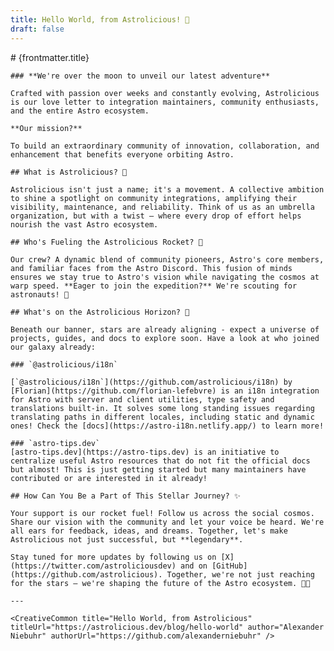 ```yaml
---
title: Hello World, from Astrolicious! 🚀
draft: false
---
```


<Wrapper title={frontmatter.title} activeTab='blog'>
  <article class="prose text-center mx-auto my-8">
    # {frontmatter.title}

    ### **We're over the moon to unveil our latest adventure**

    Crafted with passion over weeks and constantly evolving, Astrolicious is our love letter to integration maintainers, community enthusiasts, and the entire Astro ecosystem. 

    **Our mission?** 

    To build an extraordinary community of innovation, collaboration, and enhancement that benefits everyone orbiting Astro.

    ## What is Astrolicious? 🧐

    Astrolicious isn't just a name; it's a movement. A collective ambition to shine a spotlight on community integrations, amplifying their visibility, maintenance, and reliability. Think of us as an umbrella organization, but with a twist — where every drop of effort helps nourish the vast Astro ecosystem.

    ## Who's Fueling the Astrolicious Rocket? 🚀

    Our crew? A dynamic blend of community pioneers, Astro's core members, and familiar faces from the Astro Discord. This fusion of minds ensures we stay true to Astro's vision while navigating the cosmos at warp speed. **Eager to join the expedition?** We're scouting for astronauts! 🌌

    ## What's on the Astrolicious Horizon? 🔭

    Beneath our banner, stars are already aligning - expect a universe of projects, guides, and docs to explore soon. Have a look at who joined our galaxy already:

    ### `@astrolicious/i18n`

    [`@astrolicious/i18n`](https://github.com/astrolicious/i18n) by [Florian](https://github.com/florian-lefebvre) is an i18n integration for Astro with server and client utilities, type safety and translations built-in. It solves some long standing issues regarding translating paths in different locales, including static and dynamic ones! Check the [docs](https://astro-i18n.netlify.app/) to learn more!

    ### `astro-tips.dev`
    [astro-tips.dev](https://astro-tips.dev) is an initiative to centralize useful Astro resources that do not fit the official docs but almost! This is just getting started but many maintainers have contributed or are interested in it already!

    ## How Can You Be a Part of This Stellar Journey? ✨

    Your support is our rocket fuel! Follow us across the social cosmos. Share our vision with the community and let your voice be heard. We're all ears for feedback, ideas, and dreams. Together, let's make Astrolicious not just successful, but **legendary**.

    Stay tuned for more updates by following us on [X](https://twitter.com/astroliciousdev) and on [GitHub](https://github.com/astrolicious). Together, we're not just reaching for the stars — we're shaping the future of the Astro ecosystem. 🚀💫

    ---

    <CreativeCommon title="Hello World, from Astrolicious" titleUrl="https://astrolicious.dev/blog/hello-world" author="Alexander Niebuhr" authorUrl="https://github.com/alexanderniebuhr" />
  </article>
</Wrapper>
